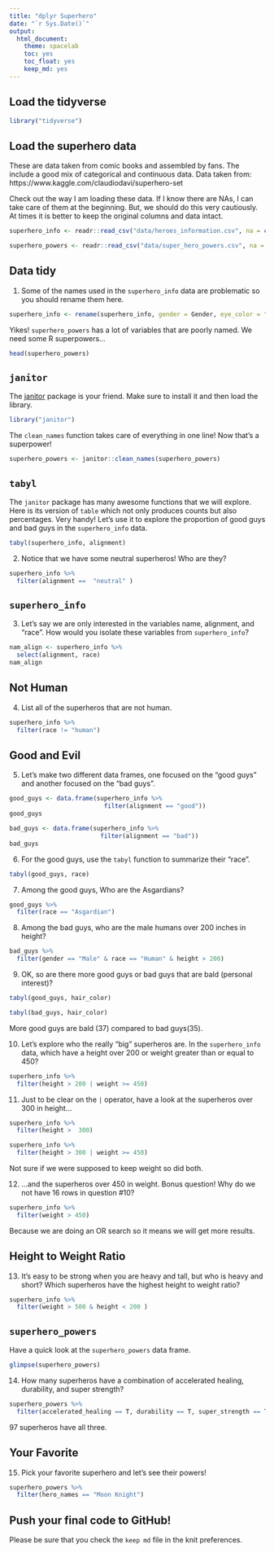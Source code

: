 ```yaml
---
title: "dplyr Superhero"
date: "`r Sys.Date()`"
output:
  html_document: 
    theme: spacelab
    toc: yes
    toc_float: yes
    keep_md: yes
---
```


## Load the tidyverse
```r
library("tidyverse")
```

## Load the superhero data
These are data taken from comic books and assembled by fans. The include a good mix of categorical and continuous data.  Data taken from: https://www.kaggle.com/claudiodavi/superhero-set  

Check out the way I am loading these data. If I know there are NAs, I can take care of them at the beginning. But, we should do this very cautiously. At times it is better to keep the original columns and data intact.  
```r
superhero_info <- readr::read_csv("data/heroes_information.csv", na = c("", "-99", "-"))
```

```r
superhero_powers <- readr::read_csv("data/super_hero_powers.csv", na = c("", "-99", "-"))
```

## Data tidy
1. Some of the names used in the `superhero_info` data are problematic so you should rename them here.  
```r
superhero_info <- rename(superhero_info, gender = Gender, eye_color = "Eye color", race = Race, hair_color = "Hair color", height = Height, publisher = Publisher, skin_color = "Skin color", alignment = Alignment, weight = Weight)
```

Yikes! `superhero_powers` has a lot of variables that are poorly named. We need some R superpowers...
```r
head(superhero_powers)
```

## `janitor`
The [janitor](https://garthtarr.github.io/meatR/janitor.html) package is your friend. Make sure to install it and then load the library.  
```r
library("janitor")
```

The `clean_names` function takes care of everything in one line! Now that's a superpower!
```r
superhero_powers <- janitor::clean_names(superhero_powers)
```

## `tabyl`
The `janitor` package has many awesome functions that we will explore. Here is its version of `table` which not only produces counts but also percentages. Very handy! Let's use it to explore the proportion of good guys and bad guys in the `superhero_info` data.  

```r
tabyl(superhero_info, alignment)
```

2. Notice that we have some neutral superheros! Who are they?
```r
superhero_info %>%
  filter(alignment ==  "neutral" )
```

## `superhero_info`
3. Let's say we are only interested in the variables name, alignment, and "race". How would you isolate these variables from `superhero_info`?
```r
nam_align <- superhero_info %>%
  select(alignment, race)
nam_align
```

## Not Human
4. List all of the superheros that are not human.
```r
superhero_info %>%
  filter(race != "human")
```

## Good and Evil
5. Let's make two different data frames, one focused on the "good guys" and another focused on the "bad guys".
```r
good_guys <- data.frame(superhero_info %>%
                          filter(alignment == "good"))
good_guys
```

```r
bad_guys <- data.frame(superhero_info %>%
                         filter(alignment == "bad"))
bad_guys
```

6. For the good guys, use the `tabyl` function to summarize their "race".
```r
tabyl(good_guys, race)
```

7. Among the good guys, Who are the Asgardians?
```r
good_guys %>%
  filter(race == "Asgardian")
```

8. Among the bad guys, who are the male humans over 200 inches in height?
```r
bad_guys %>%
  filter(gender == "Male" & race == "Human" & height > 200)
```

9. OK, so are there more good guys or bad guys that are bald (personal interest)?
```r
tabyl(good_guys, hair_color)
```
```r
tabyl(bad_guys, hair_color)
```

More good guys are bald (37) compared to bad guys(35).

10. Let's explore who the really "big" superheros are. In the `superhero_info` data, which have a height over 200 or weight greater than or equal to 450?
```r
superhero_info %>%
  filter(height > 200 | weight >= 450)
```

11. Just to be clear on the `|` operator,  have a look at the superheros over 300 in height...
```r
superhero_info %>%
  filter(height >  300)
```

```r
superhero_info %>%
  filter(height > 300 | weight >= 450)
```


Not sure if we were supposed to keep weight so did both.

12. ...and the superheros over 450 in weight. Bonus question! Why do we not have 16 rows in question #10?
```r
superhero_info %>%
  filter(weight > 450)
```


Because we are doing an OR search so it means we will get more results.

## Height to Weight Ratio
13. It's easy to be strong when you are heavy and tall, but who is heavy and short? Which superheros have the highest height to weight ratio?
```r
superhero_info %>%
  filter(weight > 500 & height < 200 )
```

## `superhero_powers`
Have a quick look at the `superhero_powers` data frame.  
```r
glimpse(superhero_powers)
```

14. How many superheros have a combination of accelerated healing, durability, and super strength?
```r
superhero_powers %>%
  filter(accelerated_healing == T, durability == T, super_strength == T)
```
97 superheros have all three.

## Your Favorite
15. Pick your favorite superhero and let's see their powers!
```r
superhero_powers %>%
  filter(hero_names == "Moon Knight")
```

## Push your final code to GitHub!
Please be sure that you check the `keep md` file in the knit preferences.   